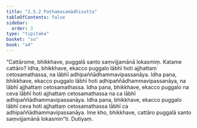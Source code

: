```yaml
---
title: "2.5.2 Paṭhamasamādhisutta"
tableOfContents: false
sidebar:
  order: 3
type: "tipitaka"
basket: "su"
book: "a4"
---
```



<DynamicBreadcrumb />

<Division number="92" book="a4" bookNo="15" page="404">

<Paragraph number="624" book="a4">
“Cattārome, bhikkhave, puggalā santo saṃvijjamānā lokasmiṃ. Katame cattāro? Idha, bhikkhave, ekacco puggalo lābhī hoti ajjhattaṃ cetosamathassa, na lābhī adhipaññādhammavipassanāya. Idha pana, bhikkhave, ekacco puggalo lābhī hoti adhipaññādhammavipassanāya, na lābhī ajjhattaṃ cetosamathassa. Idha pana, bhikkhave, ekacco puggalo na ceva lābhī hoti ajjhattaṃ cetosamathassa na ca lābhī adhipaññādhammavipassanāya. Idha pana, bhikkhave, ekacco puggalo lābhī ceva hoti ajjhattaṃ cetosamathassa lābhī ca adhipaññādhammavipassanāya. Ime kho, bhikkhave, cattāro puggalā santo saṃvijjamānā lokasmin”ti.

</Paragraph>
</Division>

<Paragraph number="625" type="center" book="a4">
Dutiyaṃ.
</Paragraph>